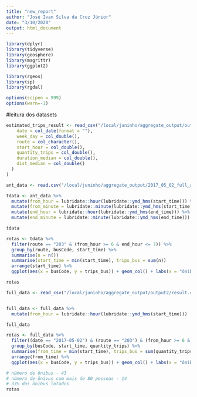 ```yaml
---
title: "new_report"
author: "José Ivan Silva da Cruz Júnior"
date: "3/10/2020"
output: html_document
---
```


```r
library(dplyr)
library(tidyverse)
library(geosphere)
library(magrittr)
library(ggplot2)

library(rgeos)
library(sp)
library(rgdal)

options(scipen = 999)
options(warn=-1)
```

#leitura dos datasets
```r
estimated_trips_result <- read_csv("/local/juninho/aggregate_output/output2/result.csv", col_types = list(
    date = col_date(format = ""),
    week_day = col_double(),
    route = col_character(),
    start_hour = col_double(),
    quantity_trips = col_double(),
    duration_median = col_double(),
    dist_median = col_double()
  )
)

ant_data <- read.csv("/local/juninho/aggregate_output/2017_05_02_full_agg", stringsAsFactors=F)
```

```r
tdata <- ant_data %>% 
  mutate(from_hour = lubridate::hour(lubridate::ymd_hms(start_time))) %>% 
  mutate(from_minute = lubridate::minute(lubridate::ymd_hms(start_time))) %>% 
  mutate(end_hour = lubridate::hour(lubridate::ymd_hms(end_time))) %>% 
  mutate(end_minute = lubridate::minute(lubridate::ymd_hms(end_time)))

tdata

rotas <- tdata %>% 
  filter(route == "203" & (from_hour >= 6 & end_hour <= 7)) %>%
  group_by(route, busCode, start_time) %>% 
  summarise(n = n())
  summarise(start_time = min(start_time), trips_bus = sum(n)) 
  arrange(start_time) %>% 
  ggplot(aes(x = busCode, y = trips_bus)) + geom_col() + labs(x = "ônibus", y = "quantidade de passageiros")

rotas

```

```r
full_data <- read_csv("/local/juninho/aggregate_output/output2/result.csv")


full_data <- full_data %>% 
  mutate(from_hour = lubridate::hour(lubridate::ymd_hms(start_time)))

full_data

rotas <- full_data %>% 
  filter((date == "2017-05-02") & (route == "203") & (from_hour >= 6 & end_hour <= 7)) %>%
  group_by(busCode, start_time, quantity_trips) %>% 
  summarise(from_time = min(start_time), trips_bus = sum(quantity_trips)) %>% 
  arrange(from_time) %>% 
  ggplot(aes(x = busCode, y = trips_bus)) + geom_col() + labs(x = "ônibus", y = "quantidade de passageiros")

# número de ônibus - 43
# número de õnivus com mais de 80 pessoas - 14 
# 33% dos ônibus lotados
rotas
```

